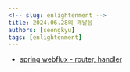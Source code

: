 ```yaml
---
<!-- slug: enlightenment -->
title: 2024.06.28의 깨달음
authors: [seongkyu]
tags: [enlightenment]
---
```


- [spring webflux - router, handler](https://docs.spring.io/spring-framework/reference/web/webflux-functional.html)

